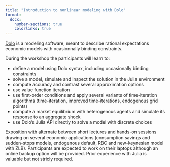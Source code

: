 ```yaml
---
title: "Introduction to nonlinear modeling with Dolo"
format:
  docx:
    number-sections: true
    colorlinks: true
---
```


[Dolo](https://www.econforge.org/Dolo.jl/latest/) is a modeling software, meant to describe rational expectations economic models with ocasionnally binding constraints.

During the workshop the participants will learn to:

- define a model using Dolo syntax, including occasionally binding constraints
- solve a model, simulate and inspect the solution in the Julia environment
- compute accuracy and contrast several approximation options
- use value function iteration
- use first-order conditions and apply several variants of time-iteration algorithms (time-iteration, improved time-iterations, endogenous grid points)
- compute a market equilibrium with heterogenous agents and simulate its response to an aggregate shock
- use Dolo's Julia API directly to solve a model with discrete choices

Exposition with alternate between short lectures and hands-on sessions drawing on several economic applications (consumption savings and sudden-stops models, endogenous default, RBC and new-keynesian model with ZLB). Participants are expected to work on their laptops although an online backup option will be provided. Prior experience with Julia is valuable but not stricly required.